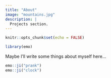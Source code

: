```yaml
---
title: "About"
image: "mountains.jpg"
description: |
  Projects section.  
---
```


```r
knitr::opts_chunk$set(echo = FALSE)

library(emo)
```

Maybe I'll write some things about myself here...  

```r
emo::ji("prank")
emo::ji("clock")
```

